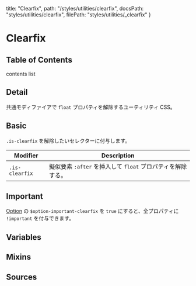   title: "Clearfix",
  path: "/styles/utilities/clearfix",
  docsPath: "styles/utilities/clearfix",
  filePath: "styles/utilities/_clearfix"
}


# Clearfix

## Table of Contents

contents list

## Detail

共通モディファイアで `float` プロパティを解除するユーティリティ CSS。

## Basic

`.is-clearfix` を解除したいセレクターに付与します。

| Modifier       | Description                                                 |
| -------------- | ----------------------------------------------------------- |
| `.is-clearfix` | 擬似要素 `:after` を挿入して `float` プロパティを解除する。 |

## Important

[Option](/configs/variables/option#option-important-xxxx) の `$option-important-clearfix` を `true` にすると、全プロパティに `!important` を付与できます。

## Variables

<PreviewVariablesSingle filePath={meta.filePath} viewCompiled={false} />

## Mixins

<PreviewMixins filePath={meta.filePath} />

## Sources

<PreviewSources
  title={meta.title}
  docsPath={meta.docsPath}
  scssPath={meta.filePath}
/>
